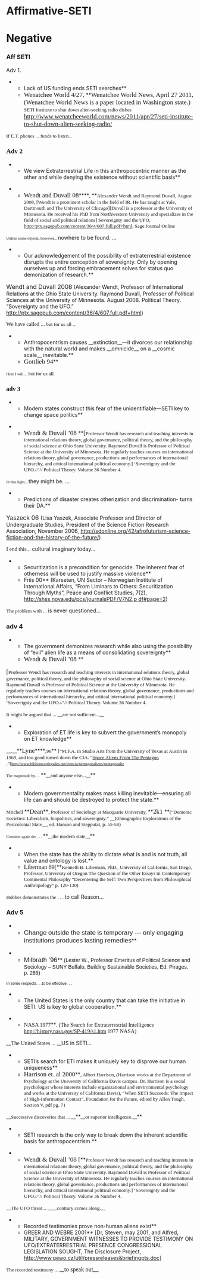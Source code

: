 == == 
=Affirmative-SETI= 

=Negative= 
===Aff SETI=== 

Adv 1. 
**Lack of US funding ends SETI searches**
**<span style="font-family: 'Times New Roman',serif; font-size: 13pt;">Wenatchee World 4/27, </span>**<span style="font-family: 'Times New Roman',serif; font-size: 13pt;">Wenatchee World News, April 27 2011, (Wenatchee World News is a paper located in Washington state.) </span><span style="font-family: 'Times New Roman',serif; font-size: 10pt;">SETI Institute to shut down alien-seeking radio dishes</span><span style="font-family: 'Times New Roman',serif; font-size: 13pt;"> http://www.wenatcheeworld.com/news/2011/apr/27/seti-institute-to-shut-down-alien-seeking-radio/ </span>


<span style="font-family: 'Times New Roman',serif; font-size: 10pt;">If E.T. phones ... funds to listen.</span><span style="font-family: 'Times New Roman',serif; font-size: 8pt;">..</span>

<span style="font-family: 'Times New Roman',serif;">
</span>
===<span style="font-family: 'Times New Roman',serif; font-size: 13pt;">Adv 2</span>=== 

**We view Extraterrestrial Life in this anthropocentric manner as the other and while denying the existence without scientific basis** 

**<span style="font-family: 'Times New Roman',serif; font-size: 13pt;">Wendt and Duvall 08</span>****<span style="font-family: 'Times New Roman',serif; font-size: 10pt;">, </span>**<span style="font-family: 'Times New Roman',serif; font-size: 10pt;">Alexander Wendt and Raymond Duvall, August 2008, [Wendt is a prominent scholar in the field of IR. He has taught at Yale, Dartmouth and The University of Chicago][Duvall is a professor at the University of Minnesota. He received his PhD from Northwestern University and specializes in the field of social and political relations] Sovereignty and the UFO, <span style="color: windowtext; text-decoration: none;">[[http://ptx.sagepub.com/content/36/4/607.full.pdf+html]]</span>, Sage Journal Online</span>

<span style="font-family: 'Times New Roman',serif; font-size: 8pt;">Unlike some objects, however... </span>nowhere to be found. ...



**Our acknowledgement of the possibility of extraterrestrial existence disrupts the entire conception of sovereignty. Only by opening ourselves up and forcing embracement solves for status quo demonization of research.**

<span style="font-size: 12pt;">Wendt and Duvall 2008</span> (Alexander Wendt, Professor of International Relations at the Ohio State University. Raymond Duvall, Professor of Political Sciences at the University of Minnesota. August 2008. Political Theory. “Sovereignty and the UFO.” http://ptx.sagepub.com/content/36/4/607.full.pdf+html)

<span style="font-family: Georgia,serif; font-size: 11pt;">We have called ... </span><span style="font-family: 'Times New Roman',serif; font-size: 10pt;">but for us all ...</span>


**Anthropocentrism causes __extinction__—it divorces our relationship with the natural world and makes __omnicide__ on a __cosmic scale__ inevitable.**
**<span style="font-family: 'Times New Roman',serif; font-size: 13pt;">Gottlieb 94</span>**

<span style="font-family: 'Times New Roman',serif; font-size: 8pt;">Here I will ... </span><span style="font-family: 'Times New Roman',serif; font-size: 10pt;">but for us all</span><span style="font-family: 'Times New Roman',serif; font-size: 8pt;">.</span>





===<span style="font-family: 'Times New Roman',serif;">adv 3 </span>=== 

**Modern states construct this fear of the unidentifiable—SETI key to change space politics**

**<span style="font-family: 'Times New Roman',serif; font-size: 13pt;">Wendt & Duvall ’08 </span>**<span style="font-family: 'Times New Roman',serif; font-size: 13pt;">[</span><span style="font-family: 'Times New Roman',serif; font-size: 10pt;">Professor Wendt has research and teaching interests in international relations theory, global governance, political theory, and the philosophy of social science at Ohio State University. Raymond Duvall is Professor of Political Science at the University of Minnesota. He regularly teaches courses on international relations theory, global governance, productions and performances of international hierarchy, and critical international political economy.] ‘Sovereignty and the UFO.//’// Political Theory. Volume 36 Number 4. </span>



<span style="font-family: 'Times New Roman',serif; font-size: 8pt;">In this light... </span>they might be. ...

**Predictions of disaster creates otherization and discrimination- turns their DA.**
<span style="font-size: 12pt;">Yaszeck 06 </span>(Lisa Yaszek, Associate Professor and Director of Undergraduate Studies, President of the Science Fiction Research Association, November 2006, [[http://sdonline.org/42/afrofuturism-science-fiction-and-the-history-of-the-future/]])

<span style="font-family: Georgia,serif; font-size: 11pt;">I end this... </span>cultural imaginary today...

**Securitization is a precondition for genocide. The inherent fear of otherness will be used to justify massive violence**
**Friis 00** (Karseten, UN Sector – Norwegian Institute of International Affairs, “From Liminars to Others: Securitization Through Myths”, Peace and Conflict Studies, 7(2), <span style="color: windowtext; text-decoration: none;">[[http://shss.nova.edu/pcs/journalsPDF/V7N2.p%20df#page=2|http://shss.nova.edu/pcs/journalsPDF/V7N2.p df#page=2]]</span>)

<span style="font-family: 'Times New Roman',serif; font-size: 10pt;">The problem with ... </span>is never questioned...

===adv 4=== 



**The government demonizes research while also using the possibility of “evil” alien life as a means of consolidating sovereignty**
**<span style="font-family: 'Times New Roman',serif; font-size: 13pt;">Wendt & Duvall ’08 </span>**
<span style="font-family: 'Times New Roman',serif; font-size: 13pt;">[</span><span style="font-family: 'Times New Roman',serif; font-size: 10pt;">Professor Wendt has research and teaching interests in international relations theory, global governance, political theory, and the philosophy of social science at Ohio State University. Raymond Duvall is Professor of Political Science at the University of Minnesota. He regularly teaches courses on international relations theory, global governance, productions and performances of international hierarchy, and critical international political economy.] ‘Sovereignty and the UFO.//’// Political Theory. Volume 36 Number 4. </span>

<span style="font-family: 'Times New Roman',serif; font-size: 10pt;">It might be argued that ... </span>__<span style="font-family: 'Times New Roman',serif; font-size: 10pt;">are not sufficient...</span>__



**Exploration of ET life is key to subvert the government’s monopoly on ET knowledge**

__<span style="font-family: 'Times New Roman',serif; font-size: 10pt;">.</span>__**<span style="font-family: 'Times New Roman',serif; font-size: 13pt;">Lyne</span>****<span style="font-family: 'Times New Roman',serif; font-size: 10pt;">,96</span>**<span style="font-family: 'Times New Roman',serif; font-size: 10pt;"> [“M.F.A. in Studio Arts from the University of Texas at Austin in 1969, and too good turned down the CIA. ”<span style="color: windowtext; text-decoration: none;">[[http://www.hiddenmysteries.org/conspiracy/research/ufo-pent.html|Space Aliens From The Pentagon ]]</span>,”(</span><span style="font-family: 'Times New Roman',serif; font-size: 8pt;">http://www.bibliotecapleyades.net/ciencia/pentagonaliens/pentagonalie</span>


<span style="font-family: 'Times New Roman',serif; font-size: 8pt;">The magnitude by. . . </span>**__<span style="font-family: 'Times New Roman',serif; font-size: 10pt;">and anyone else...</span>__**


**Modern governmentality makes mass killing inevitable—ensuring all life can and should be destroyed to protect the state.**
<span style="font-family: 'Times New Roman',serif; font-size: 10pt;">Mitchell </span>**<span style="font-family: 'Times New Roman',serif; font-size: 13pt;">Dean</span>**<span style="font-family: 'Times New Roman',serif; font-size: 10pt;">, Professor of Sociology at Macquarie University, </span>**<span style="font-family: 'Times New Roman',serif; font-size: 13pt;">2k1 </span>**<span style="font-family: 'Times New Roman',serif; font-size: 10pt;">(“Demonic Societies: Liberalism, biopolitics, and sovereignty.” __Ethnographic Explorations of the Postcolonial State__, ed. Hanson and Stepputat, p. 55-58)</span>


<span style="font-family: 'Times New Roman',serif; font-size: 8pt;">Consider again the . . . </span>**__<span style="font-family: 'Times New Roman',serif; font-size: 10pt;">the modern state</span>__**

**When the state has the ability to dictate what is and is not truth, all value and ontology is lost.**
**<span style="font-family: Times-Roman; font-size: 12pt;">Liberman 89(</span>**<span style="font-family: 'Times New Roman',serif; font-size: 10pt;">Kenneth B. Liberman, PhD., University of California, San Diego, Professor, University of Oregon The Question of the Other Essays in Contemporary Continental Philosophy “Decentering the Self: Two Perspectives from Philosophical Anthropology” p. 129-130)</span>


<span style="font-family: 'Times New Roman',serif; font-size: 10pt;">Hobbes demonstrates the . . . </span>to call Reason...

===Adv 5=== 
**<span style="font-family: Calibri,sans-serif; font-size: 13pt;">Change outside the state is temporary --- only engaging institutions produces lasting remedies</span>**

**<span style="font-family: Calibri,sans-serif; font-size: 13pt;">Milbrath ’96</span>**<span style="font-family: Calibri,sans-serif;"> (Lester W., Professor Emeritus of Political Science and Sociology – SUNY Buffalo, Building Sustainable Societies, Ed. Pirages, p. 289)</span>

<span style="font-family: Calibri,sans-serif; font-size: 8pt;">In some respects. . .to be effective. . . </span>


**The United States is the only country that can take the initiative in SETI. US is key to global cooperation.** 

**<span style="font-family: Georgia,serif; font-size: 11pt;">NASA 1977</span>**<span style="font-family: Georgia,serif; font-size: 11pt;">. (The Search for Extraterrestrial Intelligence [[http://history.nasa.gov/SP-419/s1.htm]] 1977 NASA) </span>

__<span style="font-family: Georgia,serif; font-size: 11pt;">The United States ... </span>__US in SETI...


**SETI’s search for ETI makes it uniquely key to disprove our human uniqueness**
**<span style="font-family: 'Times New Roman',serif; font-size: 13pt;">Harrison et. al 2000</span>**<span style="font-family: 'Times New Roman',serif; font-size: 10pt;">, Albert Harrison, (Harrison works at the Department of Psychology at the University of California Davis campus. Dr. Harrison is a social psychologist whose interests include organizational and environmental psychology and works at the University of California Davis), “When SETI Succeeds: The Impact of High-Information Contact”, Foundation for the Future, edited by Allen Tough, Section V, pdf pg. 71</span>


__<span style="font-family: 'Times New Roman',serif; font-size: 10pt;">Successive discoveries that ... </span>__**__<span style="font-family: 'Times New Roman',serif; font-size: 10pt;">or superior intelligence.</span>__**



**SETI research is the only way to break down the inherent scientific basis for anthropocentrism.** 

**<span style="font-family: 'Times New Roman',serif; font-size: 13pt;">Wendt & Duvall ’08 [</span>**<span style="font-family: 'Times New Roman',serif; font-size: 10pt;">Professor Wendt has research and teaching interests in international relations theory, global governance, political theory, and the philosophy of social science at Ohio State University. Raymond Duvall is Professor of Political Science at the University of Minnesota. He regularly teaches courses on international relations theory, global governance, productions and performances of international hierarchy, and critical international political economy.] ‘Sovereignty and the UFO.//’// Political Theory. Volume 36 Number 4. </span>


__<span style="font-family: 'Times New Roman',serif; font-size: 10pt;">The UFO threat... </span>____<span style="font-family: 'Times New Roman',serif; font-size: 10pt;">contrary comes along.</span>__


**Recorded testimonies prove non-human aliens exist**
**GREER AND WEBRE 2001** [Dr, Steven, may 2001, and Alfred, MILITARY, GOVERNMENT WITNESSES TO PROVIDE TESTIMONY ON UFO/EXTRATERRESTRIAL PRESENCE CONGRESSIONAL LEGISLATION SOUGHT, The Disclosure Project, <span style="color: windowtext; text-decoration: none;">[[http://www.gewo.cz/util/pressreleases&briefingpts.doc]]</span>]

<span style="font-family: Georgia,serif; font-size: 10pt;">The recorded testimony ... </span>
__<span style="font-family: Georgia,serif; font-size: 12pt;">to speak out</span>__<span style="font-family: Georgia,serif; font-size: 10pt;">.</span>












<span style="font-family: 'Times New Roman',serif;">
</span>